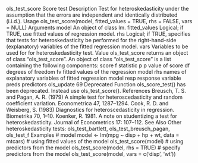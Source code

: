 
ols_test_score Score test
Description
Test for heteroskedasticity under the assumption that the errors are independent and identically
distributed (i.i.d.).
Usage
ols_test_score(model, fitted_values = TRUE, rhs = FALSE, vars = NULL)
Arguments
model An object of class lm.
fitted_values Logical; if TRUE, use fitted values of regression model.
rhs Logical; if TRUE, specifies that tests for heteroskedasticity be performed for the
right-hand-side (explanatory) variables of the fitted regression model.
vars Variables to be used for for heteroskedasticity test.
Value
ols_test_score returns an object of class "ols_test_score". An object of class "ols_test_score"
is a list containing the following components:
score f statistic
p p value of score
df degrees of freedom
fv fitted values of the regression model
rhs names of explanatory variables of fitted regression model
resp response variable
preds predictors
ols_update 69
Deprecated Function
ols_score_test() has been deprecated. Instead use ols_test_score().
References
Breusch, T. S. and Pagan, A. R. (1979) A simple test for heteroscedasticity and random coefficient
variation. Econometrica 47, 1287–1294.
Cook, R. D. and Weisberg, S. (1983) Diagnostics for heteroscedasticity in regression. Biometrika
70, 1–10.
Koenker, R. 1981. A note on studentizing a test for heteroskedasticity. Journal of Econometrics 17:
107–112.
See Also
Other heteroskedasticity tests: ols_test_bartlett, ols_test_breusch_pagan, ols_test_f
Examples
# model
model <- lm(mpg ~ disp + hp + wt, data = mtcars)
# using fitted values of the model
ols_test_score(model)
# using predictors from the model
ols_test_score(model, rhs = TRUE)
# specify predictors from the model
ols_test_score(model, vars = c('disp', 'wt'))
